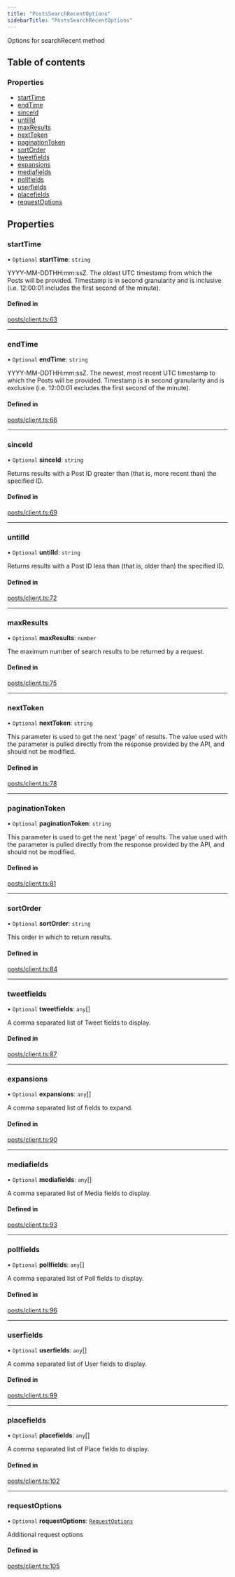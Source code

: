 ```yaml
---
title: "PostsSearchRecentOptions"
sidebarTitle: "PostsSearchRecentOptions"
---
```


Options for searchRecent method

## Table of contents

### Properties

- [startTime](/xdks/typescript/reference/interfaces/PostsSearchRecentOptions#starttime)
- [endTime](/xdks/typescript/reference/interfaces/PostsSearchRecentOptions#endtime)
- [sinceId](/xdks/typescript/reference/interfaces/PostsSearchRecentOptions#sinceid)
- [untilId](/xdks/typescript/reference/interfaces/PostsSearchRecentOptions#untilid)
- [maxResults](/xdks/typescript/reference/interfaces/PostsSearchRecentOptions#maxresults)
- [nextToken](/xdks/typescript/reference/interfaces/PostsSearchRecentOptions#nexttoken)
- [paginationToken](/xdks/typescript/reference/interfaces/PostsSearchRecentOptions#paginationtoken)
- [sortOrder](/xdks/typescript/reference/interfaces/PostsSearchRecentOptions#sortorder)
- [tweetfields](/xdks/typescript/reference/interfaces/PostsSearchRecentOptions#tweetfields)
- [expansions](/xdks/typescript/reference/interfaces/PostsSearchRecentOptions#expansions)
- [mediafields](/xdks/typescript/reference/interfaces/PostsSearchRecentOptions#mediafields)
- [pollfields](/xdks/typescript/reference/interfaces/PostsSearchRecentOptions#pollfields)
- [userfields](/xdks/typescript/reference/interfaces/PostsSearchRecentOptions#userfields)
- [placefields](/xdks/typescript/reference/interfaces/PostsSearchRecentOptions#placefields)
- [requestOptions](/xdks/typescript/reference/interfaces/PostsSearchRecentOptions#requestoptions)

## Properties

### startTime

• `Optional` **startTime**: `string`

YYYY-MM-DDTHH:mm:ssZ. The oldest UTC timestamp from which the Posts will be provided. Timestamp is in second granularity and is inclusive (i.e. 12:00:01 includes the first second of the minute).

#### Defined in

[posts/client.ts:63](https://github.com/xdevplatform/xdk/blob/298ca9350d035e40e7c8ee0753c50052819a41e2/xdk/typescript/src/posts/client.ts#L63)

___

### endTime

• `Optional` **endTime**: `string`

YYYY-MM-DDTHH:mm:ssZ. The newest, most recent UTC timestamp to which the Posts will be provided. Timestamp is in second granularity and is exclusive (i.e. 12:00:01 excludes the first second of the minute).

#### Defined in

[posts/client.ts:66](https://github.com/xdevplatform/xdk/blob/298ca9350d035e40e7c8ee0753c50052819a41e2/xdk/typescript/src/posts/client.ts#L66)

___

### sinceId

• `Optional` **sinceId**: `string`

Returns results with a Post ID greater than (that is, more recent than) the specified ID.

#### Defined in

[posts/client.ts:69](https://github.com/xdevplatform/xdk/blob/298ca9350d035e40e7c8ee0753c50052819a41e2/xdk/typescript/src/posts/client.ts#L69)

___

### untilId

• `Optional` **untilId**: `string`

Returns results with a Post ID less than (that is, older than) the specified ID.

#### Defined in

[posts/client.ts:72](https://github.com/xdevplatform/xdk/blob/298ca9350d035e40e7c8ee0753c50052819a41e2/xdk/typescript/src/posts/client.ts#L72)

___

### maxResults

• `Optional` **maxResults**: `number`

The maximum number of search results to be returned by a request.

#### Defined in

[posts/client.ts:75](https://github.com/xdevplatform/xdk/blob/298ca9350d035e40e7c8ee0753c50052819a41e2/xdk/typescript/src/posts/client.ts#L75)

___

### nextToken

• `Optional` **nextToken**: `string`

This parameter is used to get the next 'page' of results. The value used with the parameter is pulled directly from the response provided by the API, and should not be modified.

#### Defined in

[posts/client.ts:78](https://github.com/xdevplatform/xdk/blob/298ca9350d035e40e7c8ee0753c50052819a41e2/xdk/typescript/src/posts/client.ts#L78)

___

### paginationToken

• `Optional` **paginationToken**: `string`

This parameter is used to get the next 'page' of results. The value used with the parameter is pulled directly from the response provided by the API, and should not be modified.

#### Defined in

[posts/client.ts:81](https://github.com/xdevplatform/xdk/blob/298ca9350d035e40e7c8ee0753c50052819a41e2/xdk/typescript/src/posts/client.ts#L81)

___

### sortOrder

• `Optional` **sortOrder**: `string`

This order in which to return results.

#### Defined in

[posts/client.ts:84](https://github.com/xdevplatform/xdk/blob/298ca9350d035e40e7c8ee0753c50052819a41e2/xdk/typescript/src/posts/client.ts#L84)

___

### tweetfields

• `Optional` **tweetfields**: `any`[]

A comma separated list of Tweet fields to display.

#### Defined in

[posts/client.ts:87](https://github.com/xdevplatform/xdk/blob/298ca9350d035e40e7c8ee0753c50052819a41e2/xdk/typescript/src/posts/client.ts#L87)

___

### expansions

• `Optional` **expansions**: `any`[]

A comma separated list of fields to expand.

#### Defined in

[posts/client.ts:90](https://github.com/xdevplatform/xdk/blob/298ca9350d035e40e7c8ee0753c50052819a41e2/xdk/typescript/src/posts/client.ts#L90)

___

### mediafields

• `Optional` **mediafields**: `any`[]

A comma separated list of Media fields to display.

#### Defined in

[posts/client.ts:93](https://github.com/xdevplatform/xdk/blob/298ca9350d035e40e7c8ee0753c50052819a41e2/xdk/typescript/src/posts/client.ts#L93)

___

### pollfields

• `Optional` **pollfields**: `any`[]

A comma separated list of Poll fields to display.

#### Defined in

[posts/client.ts:96](https://github.com/xdevplatform/xdk/blob/298ca9350d035e40e7c8ee0753c50052819a41e2/xdk/typescript/src/posts/client.ts#L96)

___

### userfields

• `Optional` **userfields**: `any`[]

A comma separated list of User fields to display.

#### Defined in

[posts/client.ts:99](https://github.com/xdevplatform/xdk/blob/298ca9350d035e40e7c8ee0753c50052819a41e2/xdk/typescript/src/posts/client.ts#L99)

___

### placefields

• `Optional` **placefields**: `any`[]

A comma separated list of Place fields to display.

#### Defined in

[posts/client.ts:102](https://github.com/xdevplatform/xdk/blob/298ca9350d035e40e7c8ee0753c50052819a41e2/xdk/typescript/src/posts/client.ts#L102)

___

### requestOptions

• `Optional` **requestOptions**: [`RequestOptions`](/xdks/typescript/reference/interfaces/RequestOptions)

Additional request options

#### Defined in

[posts/client.ts:105](https://github.com/xdevplatform/xdk/blob/298ca9350d035e40e7c8ee0753c50052819a41e2/xdk/typescript/src/posts/client.ts#L105)

